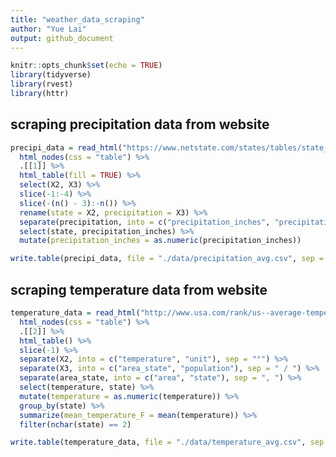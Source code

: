 ```yaml
---
title: "weather_data_scraping"
author: "Yue Lai"
output: github_document
---
```


```r
knitr::opts_chunk$set(echo = TRUE)
library(tidyverse)
library(rvest)
library(httr)
```


## scraping precipitation data from website

```r
precipi_data = read_html("https://www.netstate.com/states/tables/state_precipitation.htm") %>%
  html_nodes(css = "table") %>%
  .[[1]] %>%
  html_table(fill = TRUE) %>% 
  select(X2, X3) %>% 
  slice(-1:-4) %>% 
  slice(-(n() - 3):-n()) %>% 
  rename(state = X2, precipitation = X3) %>% 
  separate(precipitation, into = c("precipitation_inches", "precipitation_cm"), sep = " inches [(]") %>% 
  select(state, precipitation_inches) %>% 
  mutate(precipitation_inches = as.numeric(precipitation_inches))

write.table(precipi_data, file = "./data/precipitation_avg.csv", sep = ",", row.names = FALSE)
```

## scraping temperature data from website

```r
temperature_data = read_html("http://www.usa.com/rank/us--average-temperature--metro-area-rank.htm?yr=9000&dis=&wist=&plow=&phigh=") %>%
  html_nodes(css = "table") %>%
  .[[2]] %>%
  html_table() %>% 
  slice(-1) %>% 
  separate(X2, into = c("temperature", "unit"), sep = "°") %>% 
  separate(X3, into = c("area_state", "population"), sep = " / ") %>% 
  separate(area_state, into = c("area", "state"), sep = ", ") %>% 
  select(temperature, state) %>% 
  mutate(temperature = as.numeric(temperature)) %>% 
  group_by(state) %>% 
  summarize(mean_temperature_F = mean(temperature)) %>% 
  filter(nchar(state) == 2)

write.table(temperature_data, file = "./data/temperature_avg.csv", sep = ",", row.names = FALSE)
```





